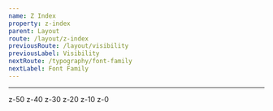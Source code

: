 ```yaml
---
name: Z Index
property: z-index
parent: Layout
route: /layout/z-index
previousRoute: /layout/visibility
previousLabel: Visibility
nextRoute: /typography/font-family
nextLabel: Font Family
---
```




<UtilityInfo pattern="z-{level}" themeProperty="zIndex" />

---

<Box className="relative h-48">
  <Box className="shadow-lg overflow-hidden w-1/3 h-24 bg-gray-700 rounded absolute z-50 flex items-end font-mono text-xs">
    <Box
      className="flex-grow text-right text-gray-100 p-1"
      style={{ backgroundColor: "rgba(0,0,0,.12)" }}
    >
      z-50
    </Box>
  </Box>
  <Box
    style={{ marginLeft: "20%", transform: "translateX(-20%)" }}
    className="shadow-lg overflow-hidden w-1/3 h-24 bg-gray-600 rounded absolute mt-4 z-40 flex items-end font-mono text-xs"
  >
    <Box
      className="flex-grow text-right text-gray-100 p-1"
      style={{ backgroundColor: "rgba(0,0,0,.12)" }}
    >
      z-40
    </Box>
  </Box>
  <Box
    style={{ marginLeft: "40%", transform: "translateX(-40%)" }}
    className="shadow-lg overflow-hidden w-1/3 h-24 bg-gray-500 rounded absolute mt-8 z-30 flex items-end font-mono text-xs"
  >
    <Box
      className="flex-grow text-right text-gray-100 p-1"
      style={{ backgroundColor: "rgba(0,0,0,.12)" }}
    >
      z-30
    </Box>
  </Box>
  <Box
    style={{ marginLeft: "60%", transform: "translateX(-60%)" }}
    className="shadow-lg overflow-hidden w-1/3 h-24 bg-gray-400 rounded absolute mt-12 z-20 flex items-end font-mono text-xs"
  >
    <Box
      className="flex-grow text-right text-gray-100 p-1"
      style={{ backgroundColor: "rgba(0,0,0,.12)" }}
    >
      z-20
    </Box>
  </Box>
  <Box
    style={{ marginLeft: "80%", transform: "translateX(-80%)" }}
    className="shadow-lg overflow-hidden w-1/3 h-24 bg-gray-300 rounded absolute mt-16 z-10 flex items-end font-mono text-xs"
  >
    <Box
      className="flex-grow text-right text-gray-900 p-1"
      style={{ backgroundColor: "rgba(255,255,255,.26)" }}
    >
      z-10
    </Box>
  </Box>
  <Box
    style={{ right: "0" }}
    className="shadow-lg overflow-hidden w-1/3 h-24 bg-gray-100 rounded absolute mt-20 z-0 flex items-end font-mono text-xs"
  >
    <Box
      className="flex-grow text-right text-gray-900 p-1"
      style={{ backgroundColor: "rgba(255,255,255,.54)" }}
    >
      z-0
    </Box>
  </Box>
</Box>
